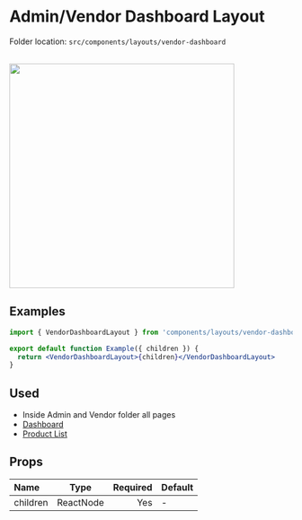# Admin/Vendor Dashboard Layout


<Callout>Folder location: `src/components/layouts/vendor-dashboard`</Callout>

<br />

<img src="/vendor-dashboard.png" width="400" />

## Examples

```jsx {1,4} copy showLineNumbers
import { VendorDashboardLayout } from 'components/layouts/vendor-dashboard'

export default function Example({ children }) {
  return <VendorDashboardLayout>{children}</VendorDashboardLayout>
}
```

## Used

- Inside Admin and Vendor folder all pages
- [Dashboard](https://bazar-react.vercel.app/vendor/dashboard)
- [Product List](https://bazar-react.vercel.app/admin/products)

## Props

| Name     |   Type    | Required | Default |
| :------- | :-------: | -------: | ------- |
| children | ReactNode |      Yes | -       |
